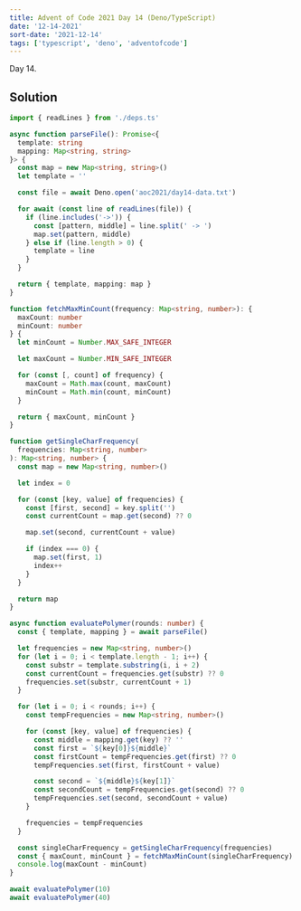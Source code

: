 ```yaml
---
title: Advent of Code 2021 Day 14 (Deno/TypeScript)
date: '12-14-2021'
sort-date: '2021-12-14'
tags: ['typescript', 'deno', 'adventofcode']
---
```


Day 14.

## Solution

```typescript
import { readLines } from './deps.ts'

async function parseFile(): Promise<{
  template: string
  mapping: Map<string, string>
}> {
  const map = new Map<string, string>()
  let template = ''

  const file = await Deno.open('aoc2021/day14-data.txt')

  for await (const line of readLines(file)) {
    if (line.includes('->')) {
      const [pattern, middle] = line.split(' -> ')
      map.set(pattern, middle)
    } else if (line.length > 0) {
      template = line
    }
  }

  return { template, mapping: map }
}

function fetchMaxMinCount(frequency: Map<string, number>): {
  maxCount: number
  minCount: number
} {
  let minCount = Number.MAX_SAFE_INTEGER

  let maxCount = Number.MIN_SAFE_INTEGER

  for (const [, count] of frequency) {
    maxCount = Math.max(count, maxCount)
    minCount = Math.min(count, minCount)
  }

  return { maxCount, minCount }
}

function getSingleCharFrequency(
  frequencies: Map<string, number>
): Map<string, number> {
  const map = new Map<string, number>()

  let index = 0

  for (const [key, value] of frequencies) {
    const [first, second] = key.split('')
    const currentCount = map.get(second) ?? 0

    map.set(second, currentCount + value)

    if (index === 0) {
      map.set(first, 1)
      index++
    }
  }

  return map
}

async function evaluatePolymer(rounds: number) {
  const { template, mapping } = await parseFile()

  let frequencies = new Map<string, number>()
  for (let i = 0; i < template.length - 1; i++) {
    const substr = template.substring(i, i + 2)
    const currentCount = frequencies.get(substr) ?? 0
    frequencies.set(substr, currentCount + 1)
  }

  for (let i = 0; i < rounds; i++) {
    const tempFrequencies = new Map<string, number>()

    for (const [key, value] of frequencies) {
      const middle = mapping.get(key) ?? ''
      const first = `${key[0]}${middle}`
      const firstCount = tempFrequencies.get(first) ?? 0
      tempFrequencies.set(first, firstCount + value)

      const second = `${middle}${key[1]}`
      const secondCount = tempFrequencies.get(second) ?? 0
      tempFrequencies.set(second, secondCount + value)
    }

    frequencies = tempFrequencies
  }

  const singleCharFrequency = getSingleCharFrequency(frequencies)
  const { maxCount, minCount } = fetchMaxMinCount(singleCharFrequency)
  console.log(maxCount - minCount)
}

await evaluatePolymer(10)
await evaluatePolymer(40)
```
